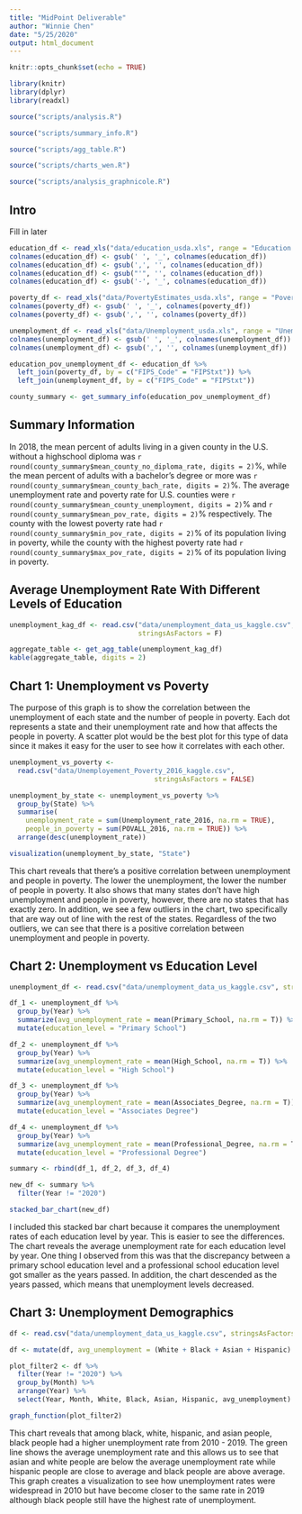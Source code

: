 ```yaml
---
title: "MidPoint Deliverable"
author: "Winnie Chen"
date: "5/25/2020"
output: html_document
---
```


```r
knitr::opts_chunk$set(echo = TRUE)

```

```r
library(knitr)
library(dplyr)
library(readxl)

source("scripts/analysis.R")

source("scripts/summary_info.R")

source("scripts/agg_table.R")

source("scripts/charts_wen.R")

source("scripts/analysis_graphnicole.R")
```

## Intro
Fill in later

```r
education_df <- read_xls("data/education_usda.xls", range = "Education 1970 to 2018!A5:AU3288")
colnames(education_df) <- gsub(' ', '_', colnames(education_df))
colnames(education_df) <- gsub(',', '', colnames(education_df))
colnames(education_df) <- gsub("'", '', colnames(education_df))
colnames(education_df) <- gsub('-', '_', colnames(education_df))

poverty_df <- read_xls("data/PovertyEstimates_usda.xls", range = "Poverty Data 2018!A5:AB3198")
colnames(poverty_df) <- gsub(' ', '_', colnames(poverty_df))
colnames(poverty_df) <- gsub(',', '', colnames(poverty_df))

unemployment_df <- read_xls("data/Unemployment_usda.xls", range = "Unemployment Med HH Income!A8:CJ3283")
colnames(unemployment_df) <- gsub(' ', '_', colnames(unemployment_df))
colnames(unemployment_df) <- gsub(',', '', colnames(unemployment_df))

education_pov_unemployment_df <- education_df %>%
  left_join(poverty_df, by = c("FIPS_Code" = "FIPStxt")) %>%
  left_join(unemployment_df, by = c("FIPS_Code" = "FIPStxt"))

county_summary <- get_summary_info(education_pov_unemployment_df)
```

## Summary Information
In 2018, the mean percent of adults living in a given county in the U.S.
without a highschool diploma was 
`r round(county_summary$mean_county_no_diploma_rate, digits = 2)`%,
while the mean percent of adults with a bachelor's degree or more was
`r round(county_summary$mean_county_bach_rate, digits = 2)`%. The average
unemployment rate and poverty rate for U.S. counties were
`r round(county_summary$mean_county_unemployment, digits = 2)`% and
`r round(county_summary$mean_pov_rate, digits = 2)`% respectively.
The county with the lowest poverty rate had
`r round(county_summary$min_pov_rate, digits = 2)`% of its population
living in poverty, while the county with the highest poverty rate had
`r round(county_summary$max_pov_rate, digits = 2)`% of its population living
in poverty.

## Average Unemployment Rate With Different Levels of Education
```r
unemployment_kag_df <- read.csv("data/unemployment_data_us_kaggle.csv",
                                stringsAsFactors = F)

aggregate_table <- get_agg_table(unemployment_kag_df)
kable(aggregate_table, digits = 2)
```

## Chart 1: Unemployment vs Poverty

The purpose of this graph is to show the correlation between the unemployment of each state and the number of people in poverty. Each dot represents a state and their unemployment rate and how that affects the people in poverty. A scatter plot would be the best plot for this type of data since it makes it easy for the user to see how it correlates with each other. 

```r
unemployment_vs_poverty <- 
  read.csv("data/Unemployement_Poverty_2016_kaggle.csv",
                                    stringsAsFactors = FALSE)

unemployment_by_state <- unemployment_vs_poverty %>%
  group_by(State) %>%
  summarise(
    unemployment_rate = sum(Unemployment_rate_2016, na.rm = TRUE),
    people_in_poverty = sum(POVALL_2016, na.rm = TRUE)) %>%
  arrange(desc(unemployment_rate))

visualization(unemployment_by_state, "State")

```

This chart reveals that there's a positive correlation between unemployment and people in poverty. The lower the unemployment, the lower the number of people in poverty. It also shows that many states don't have high unemployment and people in poverty, however, there are no states that has exactly zero. In addition, we see a few outliers in the chart, two specifically that are way out of line with the rest of the states. Regardless of the two outliers, we can see that there is a positive correlation between unemployment and people in poverty.

## Chart 2: Unemployment vs Education Level

```r
unemployment_df <- read.csv("data/unemployment_data_us_kaggle.csv", stringsAsFactors = FALSE)

df_1 <- unemployment_df %>%
  group_by(Year) %>%
  summarize(avg_unemployment_rate = mean(Primary_School, na.rm = T)) %>%
  mutate(education_level = "Primary School")

df_2 <- unemployment_df %>%
  group_by(Year) %>%
  summarize(avg_unemployment_rate = mean(High_School, na.rm = T)) %>%
  mutate(education_level = "High School")

df_3 <- unemployment_df %>%
  group_by(Year) %>%
  summarize(avg_unemployment_rate = mean(Associates_Degree, na.rm = T)) %>%
  mutate(education_level = "Associates Degree")

df_4 <- unemployment_df %>%
  group_by(Year) %>%
  summarize(avg_unemployment_rate = mean(Professional_Degree, na.rm = T)) %>%
  mutate(education_level = "Professional Degree")

summary <- rbind(df_1, df_2, df_3, df_4)

new_df <- summary %>%
  filter(Year != "2020")

stacked_bar_chart(new_df)
```

I included this stacked bar chart because it compares the unemployment rates of each education level by year. This is easier to see the differences. The chart reveals the average unemployment rate for each education level by year. One thing I observed from this was that the discrepancy between a primary school education level and a professional school education level got smaller as the years passed. In addition, the chart descended as the years passed, which means that unemployment levels decreased.

## Chart 3: Unemployment Demographics

```r
df <- read.csv("data/unemployment_data_us_kaggle.csv", stringsAsFactors = FALSE)

df <- mutate(df, avg_unemployment = (White + Black + Asian + Hispanic) / 4)

plot_filter2 <- df %>%
  filter(Year != "2020") %>%
  group_by(Month) %>%
  arrange(Year) %>%
  select(Year, Month, White, Black, Asian, Hispanic, avg_unemployment)

graph_function(plot_filter2)
```

This chart reveals that among black, white, hispanic, and asian people, black people had a higher unemployment rate from 2010 - 2019. The green line shows the average unemployment rate and this allows us to see that asian and white people are below the average unemployment rate while hispanic people are close to average and black people are above average. This graph creates a visualization to see how unemployment rates were widespread in 2010 but have become closer to the same rate in 2019 although black people still have the highest rate of unemployment. 
